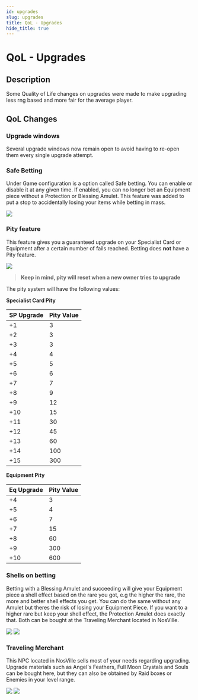```yaml
---
id: upgrades
slug: upgrades
title: QoL - Upgrades
hide_title: true
---
```


# QoL - Upgrades

## Description
Some Quality of Life changes on upgrades were made to make upgrading less rng based and more fair for the average player.


## QoL Changes

### Upgrade windows
Several upgrade windows now remain open to avoid having to re-open them every single upgrade attempt.

### Safe Betting
Under Game configuration is a option called Safe betting. You can enable or disable it at any given time. If enabled, you can no longer bet an Equipment piece without a Protection or Blessing Amulet. This feature was added to put a stop to accidentally losing your items while betting in mass.

![](/img/qol/upgrades/safe-betting.png)

### Pity feature
This feature gives you a guaranteed upgrade on your Specialist Card or Equipment after a certain number of fails reached. Betting does **not** have a Pity feature.

![](/img/qol/upgrades/pity-system.png)

> **Keep in mind, pity will reset when a new owner tries to upgrade**

The pity system will have the following values:

**Specialist Card Pity**

| SP Upgrade | Pity Value | 
| -------- | -------- | 
+1         |3 
+2         |3
+3         |3
+4         |4
+5         |5
+6         |6 
+7         |7
+8         |9
+9         |12
+10        |15
+11        |30
+12        |45
+13        |60
+14        |100
+15        |300

**Equipment Pity**

| Eq Upgrade | Pity Value |
| -------- | -------- |
| +4       | 3        |
| +5       | 4        |
| +6       | 7        |
| +7       | 15       |
| +8       | 60       |
| +9       | 300      |
| +10      | 600      |

### Shells on betting
Betting with a Blessing Amulet and succeeding will give your Equipment piece a shell effect based on the rare you got, e.g the higher the rare, the more and better shell effects you get. You can do the same without any Amulet but theres the risk of losing your Equipment Piece. If you want to a higher rare but keep your shell effect, the Protection Amulet does exactly that. Both can be bought at the Traveling Merchant located in NosVille.

![](/img/qol/upgrades/blessing-amulet-random.png)
![](/img/qol/upgrades/blessing-amulet-rarity.png)

### Traveling Merchant
This NPC located in NosVille sells most of your needs regarding upgrading. Upgrade materials such as Angel's Feathers, Full Moon Crystals and Souls can be bought here, but they can also be obtained by Raid boxes or Enemies in your level range.

![](/img/qol/upgrades/traveling-merchant-npc.png)
![](/img/qol/upgrades/traveling-merchant-shop.png)
